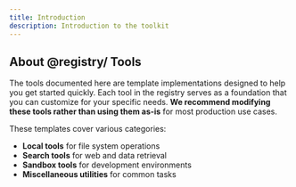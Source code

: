 ```yaml
---
title: Introduction
description: Introduction to the toolkit
---
```



## About @registry/ Tools

The tools documented here are template implementations designed to help you get started quickly. Each tool in the registry serves as a foundation that you can customize for your specific needs. **We recommend modifying these tools rather than using them as-is** for most production use cases.

These templates cover various categories:
- **Local tools** for file system operations
- **Search tools** for web and data retrieval
- **Sandbox tools** for development environments
- **Miscellaneous utilities** for common tasks